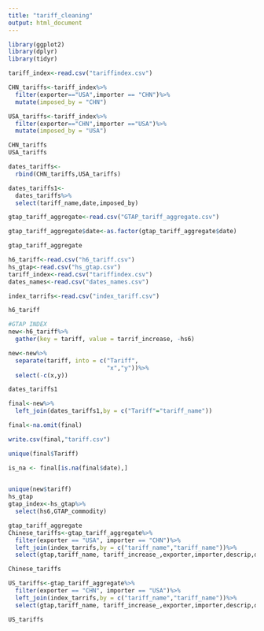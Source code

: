 ```yaml
---
title: "tariff_cleaning"
output: html_document
---
```


```r
library(ggplot2)
library(dplyr)
library(tidyr)
```

```r
tariff_index<-read.csv("tariffindex.csv")

CHN_tariffs<-tariff_index%>%
  filter(exporter=="USA",importer == "CHN")%>%
  mutate(imposed_by = "CHN")

USA_tariffs<-tariff_index%>%
  filter(exporter=="CHN",importer =="USA")%>%
  mutate(imposed_by = "USA")

CHN_tariffs
USA_tariffs

dates_tariffs<-
  rbind(CHN_tariffs,USA_tariffs)

dates_tariffs1<-
  dates_tariffs%>%
  select(tariff_name,date,imposed_by)
```


```r
gtap_tariff_aggregate<-read.csv("GTAP_tariff_aggregate.csv")

gtap_tariff_aggregate$date<-as.factor(gtap_tariff_aggregate$date)

gtap_tariff_aggregate

h6_tariff<-read.csv("h6_tariff.csv")
hs_gtap<-read.csv("hs_gtap.csv")
tariff_index<-read.csv("tariffindex.csv")
dates_names<-read.csv("dates_names.csv")

index_tarrifs<-read.csv("index_tariff.csv")

h6_tariff
```


```r
#GTAP INDEX
new<-h6_tariff%>%
  gather(key = tariff, value = tarrif_increase, -hs6)

new<-new%>%
  separate(tariff, into = c("Tariff",
                            "x","y"))%>%
  select(-c(x,y))

dates_tariffs1

final<-new%>%
  left_join(dates_tariffs1,by = c("Tariff"="tariff_name"))

final<-na.omit(final)

write.csv(final,"tariff.csv")

unique(final$Tariff)

```



```r

is_na <- final[is.na(final$date),]
  

unique(new$tariff)
hs_gtap
gtap_index<-hs_gtap%>%
  select(hs6,GTAP_commodity)
```



```r

gtap_tariff_aggregate
Chinese_tariffs<-gtap_tariff_aggregate%>%
  filter(exporter == "USA", importer == "CHN")%>%
  left_join(index_tarrifs,by = c("tariff_name","tariff_name"))%>%
  select(gtap,tariff_name, tariff_increase_,exporter,importer,descrip,description)

Chinese_tariffs

US_tariffs<-gtap_tariff_aggregate%>%
  filter(exporter == "CHN", importer == "USA")%>%
  left_join(index_tarrifs,by = c("tariff_name","tariff_name"))%>%
  select(gtap,tariff_name, tariff_increase_,exporter,importer,descrip,description)

US_tariffs
```

